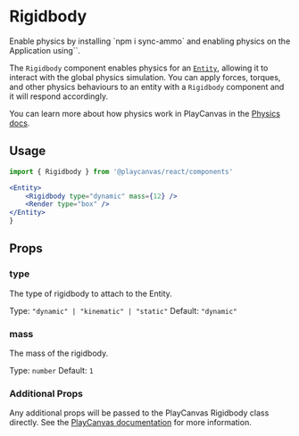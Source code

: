 # Rigidbody

<Callout type="info" emoji="️💡">
  Enable physics by installing `npm i sync-ammo` and enabling physics on the Application using`<Application usePhysics/>`.
</Callout>

The `Rigidbody` component enables physics for an [`Entity`](/api/entity), allowing it to interact with the global physics simulation. You can apply forces, torques, and other physics behaviours to an entity with a `Rigidbody` component and it will respond accordingly.

You can learn more about how physics work in PlayCanvas in the [Physics docs](https://developer.playcanvas.com/user-manual/physics/).

## Usage

```jsx
import { Rigidbody } from '@playcanvas/react/components'

<Entity>
    <Rigidbody type="dynamic" mass={12} />
    <Render type="box" />
</Entity>
}
```

## Props

### type
The type of rigidbody to attach to the Entity.

Type: `"dynamic" | "kinematic" | "static"`
Default: `"dynamic"`

### mass
The mass of the rigidbody.

Type: `number`
Default: `1`

### Additional Props

Any additional props will be passed to the PlayCanvas Rigidbody class directly. See the [PlayCanvas documentation](https://api.playcanvas.com/classes/Engine.RigidBodyComponent.html) for more information.

